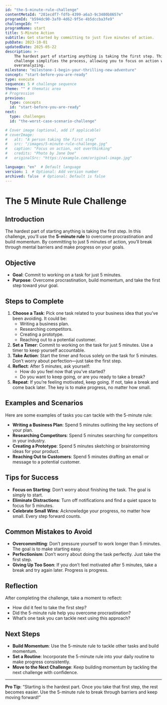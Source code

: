 ```yaml
---
id: "the-5-minute-rule-challenge" 
contentMetaId: "281ecdf7-fdfb-4399-a6a3-9c3480b8657e"  
programId: "b594dc90-3af0-4d62-9f5e-4b5dccba3fe9"  
challengeId: ""
programName: start
title: 5-Minute Action
subtitle: Get started by committing to just five minutes of action.
pubDate: 2023-10-01 
updatedDate: 2025-05-22  
description: >-
    The hardest part of starting anything is taking the first step. This
    challenge simplifies the process, allowing you to focus on action without
    overanalyzing.
milestone: "milestone-1-begin-your-thrilling-new-adventure"  
concept: "start-before-you-are-ready" 
type: execute
sequence: 5 # challenge sequence
theme: "" # thematic area
# Progression
previous:
  type: concepts		 
  id: "start-before-you-are-ready" 
next:
  type: challenges	
  id: "the-worst-case-scenario-challenge" 

# Cover image (optional, add if applicable)
# coverImage:
#   alt: "A person taking the first step"
#   src: "/images/5-minute-rule-challenge.jpg"
#   caption: "Focus on action, not overthinking"
#   credits: "Photo by Jane Doe"
#   originalSrc: "https://example.com/original-image.jpg"

language: "en"  # Default language
version: 1  # Optional: Add version number
archived: false  # Optional: Default is false
---
```


# The 5 Minute Rule Challenge

## Introduction
The hardest part of starting anything is taking the first step. In this challenge, you’ll use the **5-minute rule** to overcome procrastination and build momentum. By committing to just 5 minutes of action, you’ll break through mental barriers and make progress on your goals.

## Objective
- **Goal**: Commit to working on a task for just 5 minutes.
- **Purpose**: Overcome procrastination, build momentum, and take the first step toward your goal.

## Steps to Complete
1. **Choose a Task**: Pick one task related to your business idea that you’ve been avoiding. It could be:
   - Writing a business plan.
   - Researching competitors.
   - Creating a prototype.
   - Reaching out to a potential customer.
2. **Set a Timer**: Commit to working on the task for just 5 minutes. Use a timer to keep yourself accountable.
3. **Take Action**: Start the timer and focus solely on the task for 5 minutes. Don’t worry about perfection—just take the first step.
4. **Reflect**: After 5 minutes, ask yourself:
   - How do you feel now that you’ve started?
   - Do you want to keep going, or are you ready to take a break?
5. **Repeat**: If you’re feeling motivated, keep going. If not, take a break and come back later. The key is to make progress, no matter how small.

## Examples and Scenarios
Here are some examples of tasks you can tackle with the 5-minute rule:
- **Writing a Business Plan**: Spend 5 minutes outlining the key sections of your plan.
- **Researching Competitors**: Spend 5 minutes searching for competitors in your industry.
- **Creating a Prototype**: Spend 5 minutes sketching or brainstorming ideas for your product.
- **Reaching Out to Customers**: Spend 5 minutes drafting an email or message to a potential customer.

## Tips for Success
- **Focus on Starting**: Don’t worry about finishing the task. The goal is simply to start.
- **Eliminate Distractions**: Turn off notifications and find a quiet space to focus for 5 minutes.
- **Celebrate Small Wins**: Acknowledge your progress, no matter how small. Every step forward counts.

## Common Mistakes to Avoid
- **Overcommitting**: Don’t pressure yourself to work longer than 5 minutes. The goal is to make starting easy.
- **Perfectionism**: Don’t worry about doing the task perfectly. Just take the first step.
- **Giving Up Too Soon**: If you don’t feel motivated after 5 minutes, take a break and try again later. Progress is progress.

## Reflection
After completing the challenge, take a moment to reflect:
- How did it feel to take the first step?
- Did the 5-minute rule help you overcome procrastination?
- What’s one task you can tackle next using this approach?

## Next Steps
- **Build Momentum**: Use the 5-minute rule to tackle other tasks and build momentum.
- **Set a Routine**: Incorporate the 5-minute rule into your daily routine to make progress consistently.
- **Move to the Next Challenge**: Keep building momentum by tackling the next challenge with confidence.

---

**Pro Tip**: “Starting is the hardest part. Once you take that first step, the rest becomes easier. Use the 5-minute rule to break through barriers and keep moving forward!”
